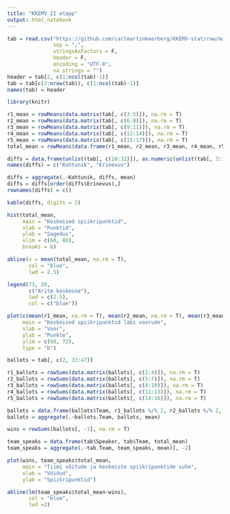 ```yaml
---
title: "KKEMV II etapp"
output: html_notebook
---
```

```r
tab = read.csv("https://github.com/carlmartinkeerberg/KKEMV-stat/raw/master/tabs/IIetapp.csv",
               sep = ";",
               stringsAsFactors = F,
               header = F,
               encoding = "UTF-8",
               na.strings = "")
header = tab[2, c(1:ncol(tab)-1)]
tab = tab[c(3:nrow(tab)), c(1:ncol(tab)-1)]
names(tab) = header
```

```r
library(knitr)

r1_mean = rowMeans(data.matrix(tab[, c(3:5)]), na.rm = T)
r2_mean = rowMeans(data.matrix(tab[, c(6:8)]), na.rm = T)
r3_mean = rowMeans(data.matrix(tab[, c(9:11)]), na.rm = T)
r4_mean = rowMeans(data.matrix(tab[, c(12:14)]), na.rm = T)
r5_mean = rowMeans(data.matrix(tab[, c(15:17)]), na.rm = T)
total_mean = rowMeans(data.frame(r1_mean, r2_mean, r3_mean, r4_mean, r5_mean), na.rm = T)

diffs = data.frame(unlist(tab[, c(18:32)]), as.numeric(unlist(tab[, 3:17])) - total_mean)
names(diffs) = c("Kohtunik", "Erinevus")

diffs = aggregate(.~Kohtunik, diffs, mean)
diffs = diffs[order(diffs$Erinevus),]
rownames(diffs) = c()

kable(diffs, digits = 2)
```

```r
hist(total_mean,
     main = "Keskmised spiikripunktid",
     xlab = "Punktid",
     ylab = "Sagedus",
     xlim = c(60, 80),
     breaks = 6)

abline(v = mean(total_mean, na.rm = T),
       col = "blue",
       lwd = 2.5)

legend(73, 20,
       c("Aritm keskmine"),
       lwd = c(2.5),
       col = c("blue"))
```

```r
plot(c(mean(r1_mean, na.rm = T), mean(r2_mean, na.rm = T), mean(r3_mean, na.rm = T), mean(r4_mean, na.rm = T), mean(r5_mean, na.rm = T)),
     main = "Keskmised spiikripunktid läbi voorude",
     xlab = "Voor",
     ylab = "Punkte",
     ylim = c(68, 72),
     type = "b")
```

```r
ballots = tab[, c(2, 33:47)]

r1_ballots = rowSums(data.matrix(ballots[, c(2:4)]), na.rm = T)
r2_ballots = rowSums(data.matrix(ballots[, c(5:7)]), na.rm = T)
r3_ballots = rowSums(data.matrix(ballots[, c(8:10)]), na.rm = T)
r4_ballots = rowSums(data.matrix(ballots[, c(11:13)]), na.rm = T)
r5_ballots = rowSums(data.matrix(ballots[, c(14:16)]), na.rm = T)

ballots = data.frame(ballots$Team, r1_ballots %/% 2, r2_ballots %/% 2, r3_ballots %/% 2, r4_ballots %/% 2, r5_ballots %/% 2)
ballots = aggregate(.~ballots.Team, ballots, mean)

wins = rowSums(ballots[, -1], na.rm = T)

team_speaks = data.frame(tab$Speaker, tab$Team, total_mean)
team_speaks = aggregate(.~tab.Team, team_speaks, mean)[, -2]

plot(wins, team_speaks$total_mean,
     main = "Tiimi võitude ja keskmiste spiikripunktide suhe",
     xlab = "Võidud",
     ylab = "Spiikripunktid")

abline(lm(team_speaks$total_mean~wins),
       col = "blue",
       lwd =2)
```